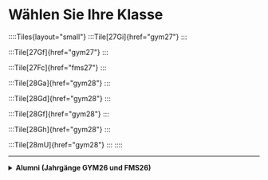 # Wählen Sie Ihre Klasse

::::Tiles{layout="small"}
:::Tile[27Gi]{href="gym27"}
:::

:::Tile[27Gf]{href="gym27"}
:::

:::Tile[27Fc]{href="fms27"}
:::

:::Tile[28Ga]{href="gym28"}
:::

:::Tile[28Gd]{href="gym28"}
:::

:::Tile[28Gf]{href="gym28"}
:::

:::Tile[28Gh]{href="gym28"}
:::

:::Tile[28mU]{href="gym28"}
:::
::::

---

<details>
  <summary><b>Alumni (Jahrgänge GYM26 und FMS26)</b></summary>
  ::::Tiles{layout="small"}
  :::Tile[26b]{href="gym2"}
  :::

  :::Tile[26d]{href="gym2"}
  :::

  :::Tile[26f]{href="gym2"}
  :::

  :::Tile[26Fb]{href="fms1"}
  :::
  ::::
</details>
